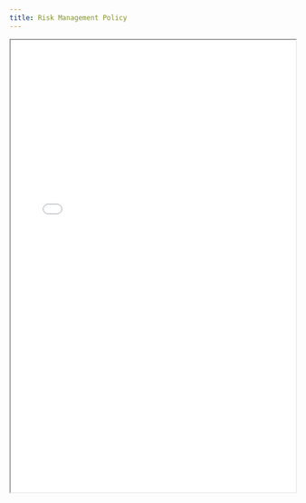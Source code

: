 ```yaml
---
title: Risk Management Policy
---
```


<iframe
  src="/files/compliance/policies/risk-management-policy-bsi_EN.pdf"
  width="100%"
  height="800px"
  style={{ border: '1px solid #ccc', borderRadius: '8px' }}
  title="Risk Management Policy"
/>